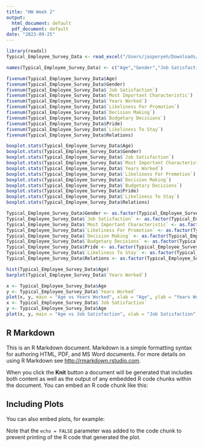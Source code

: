 ```yaml
---
title: "HW Week 2"
output:
  html_document: default
  pdf_document: default
date: "2023-09-25"
---
```


```r
library(readxl)
Typical_Employee_Survey_Data <- read_excel("/Users/jasperyeh/Downloads/Typical_Employee_Survey_Data.xlsx")

names(Typical_Employee_Survey_Data) <- c("Age","Gender","Job Satisfaction","Most Important Characteristic","Years Worked","Likeliness For Promotion","Decision Making","Budgetary Decisions","Pride","Likeliness To Stay","Relations")

fivenum(Typical_Employee_Survey_Data$Age)
fivenum(Typical_Employee_Survey_Data$Gender)
fivenum(Typical_Employee_Survey_Data$`Job Satisfaction`)
fivenum(Typical_Employee_Survey_Data$`Most Important Characteristic`)
fivenum(Typical_Employee_Survey_Data$`Years Worked`)
fivenum(Typical_Employee_Survey_Data$`Likeliness For Promotion`)
fivenum(Typical_Employee_Survey_Data$`Decision Making`)
fivenum(Typical_Employee_Survey_Data$`Budgetary Decisions`)
fivenum(Typical_Employee_Survey_Data$Pride)
fivenum(Typical_Employee_Survey_Data$`Likeliness To Stay`)
fivenum(Typical_Employee_Survey_Data$Relations)

boxplot.stats(Typical_Employee_Survey_Data$Age)
boxplot.stats(Typical_Employee_Survey_Data$Gender)
boxplot.stats(Typical_Employee_Survey_Data$`Job Satisfaction`)
boxplot.stats(Typical_Employee_Survey_Data$`Most Important Characteristic`)
boxplot.stats(Typical_Employee_Survey_Data$`Years Worked`)
boxplot.stats(Typical_Employee_Survey_Data$`Likeliness For Promotion`)
boxplot.stats(Typical_Employee_Survey_Data$`Decision Making`)
boxplot.stats(Typical_Employee_Survey_Data$`Budgetary Decisions`)
boxplot.stats(Typical_Employee_Survey_Data$Pride)
boxplot.stats(Typical_Employee_Survey_Data$`Likeliness To Stay`)
boxplot.stats(Typical_Employee_Survey_Data$Relations)

Typical_Employee_Survey_Data$Gender <- as.factor(Typical_Employee_Survey_Data$Gender)
Typical_Employee_Survey_Data$`Job Satisfaction` <- as.factor(Typical_Employee_Survey_Data$`Job Satisfaction`)
Typical_Employee_Survey_Data$`Most Important Characteristic` <- as.factor(Typical_Employee_Survey_Data$`Most Important Characteristic`)
Typical_Employee_Survey_Data$`Likeliness For Promotion` <- as.factor(Typical_Employee_Survey_Data$`Likeliness For Promotion`)
Typical_Employee_Survey_Data$`Decision Making` <- as.factor(Typical_Employee_Survey_Data$`Decision Making`)
Typical_Employee_Survey_Data$`Budgetary Decisions` <- as.factor(Typical_Employee_Survey_Data$`Budgetary Decisions`)
Typical_Employee_Survey_Data$Pride <- as.factor(Typical_Employee_Survey_Data$Pride)
Typical_Employee_Survey_Data$`Likeliness To Stay` <- as.factor(Typical_Employee_Survey_Data$`Likeliness To Stay`)
Typical_Employee_Survey_Data$Relations <- as.factor(Typical_Employee_Survey_Data$Relations)

hist(Typical_Employee_Survey_Data$Age)
barplot(Typical_Employee_Survey_Data$`Years Worked`)

x <- Typical_Employee_Survey_Data$Age
y <- Typical_Employee_Survey_Data$`Years Worked`
plot(x, y, main = "Age vs Years Worked", xlab = "Age", ylab = "Years Worked")
x <- Typical_Employee_Survey_Data$`Job Satisfaction`
y <- Typical_Employee_Survey_Data$Age
plot(x, y, main = "Age vs Job Satisfaction", xlab = "Job Satisfaction", ylab = "Age")


```

## R Markdown

This is an R Markdown document. Markdown is a simple formatting syntax for authoring HTML, PDF, and MS Word documents. For more details on using R Markdown see <http://rmarkdown.rstudio.com>.

When you click the **Knit** button a document will be generated that includes both content as well as the output of any embedded R code chunks within the document. You can embed an R code chunk like this:


## Including Plots

You can also embed plots, for example:



Note that the `echo = FALSE` parameter was added to the code chunk to prevent printing of the R code that generated the plot.

